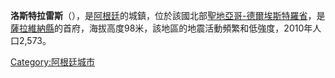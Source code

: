 '''洛斯特拉雷斯'''（{{lang-es|Los Telares}}），是[[阿根廷|阿根廷]]的城鎮，位於該國北部[[聖地亞哥-德爾埃斯特羅省|聖地亞哥-德爾埃斯特羅省]]，是[[薩拉維納縣|薩拉維納縣]]的首府，海拔高度98米，該地區的地震活動頻繁和低強度，2010年人口2,573。

{{coord|28|59|S|63|26|W|display=title|region:AR_type:city_source:GNS-enwiki}}

{{Argentina-geo-stub}}
[[Category:阿根廷城市|Category:阿根廷城市]]